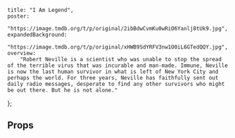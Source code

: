 
    title: "I Am Legend",
    poster:
        "https://image.tmdb.org/t/p/original/2ibBdwCvmKu0wRiO6Yanlj8tUk9.jpg",
    expandedBackground:
        "https://image.tmdb.org/t/p/original/xHWB9SdYRFV3nw1O0iL6GTedQQY.jpg",
    overview:
        "Robert Neville is a scientist who was unable to stop the spread of the terrible virus that was incurable and man-made. Immune, Neville is now the last human survivor in what is left of New York City and perhaps the world. For three years, Neville has faithfully sent out daily radio messages, desperate to find any other survivors who might be out there. But he is not alone."
};

<Meta title="Carousel" component={Carousel} />

<Preview>
    <Story name="default">
        <Carousel
            slidesToShow={5}
            slidesToScroll={5}
            infinite={false}
            rows={1}
            adaptiveHeight={true}
            adaptiveWidth={true}
            slideSpacing="20px"
        >
            <Poster expanded={false} metadata={mediaData} fullWidth />
            <Poster expanded={false} metadata={mediaData} fullWidth />
            <Poster expanded={false} metadata={mediaData} fullWidth />
            <Poster expanded={false} metadata={mediaData} fullWidth />
            <Poster expanded={false} metadata={mediaData} fullWidth />
            <Poster expanded={false} metadata={mediaData} fullWidth />
            <Poster expanded={false} metadata={mediaData} fullWidth />
            <Poster expanded={false} metadata={mediaData} fullWidth />
            <Poster expanded={false} metadata={mediaData} fullWidth />
            <Poster expanded={false} metadata={mediaData} fullWidth />
            <Poster expanded={false} metadata={mediaData} fullWidth />
            <Poster expanded={false} metadata={mediaData} fullWidth />
        </Carousel>
    </Story>
</Preview>

## Props

<Props of={Carousel} />
